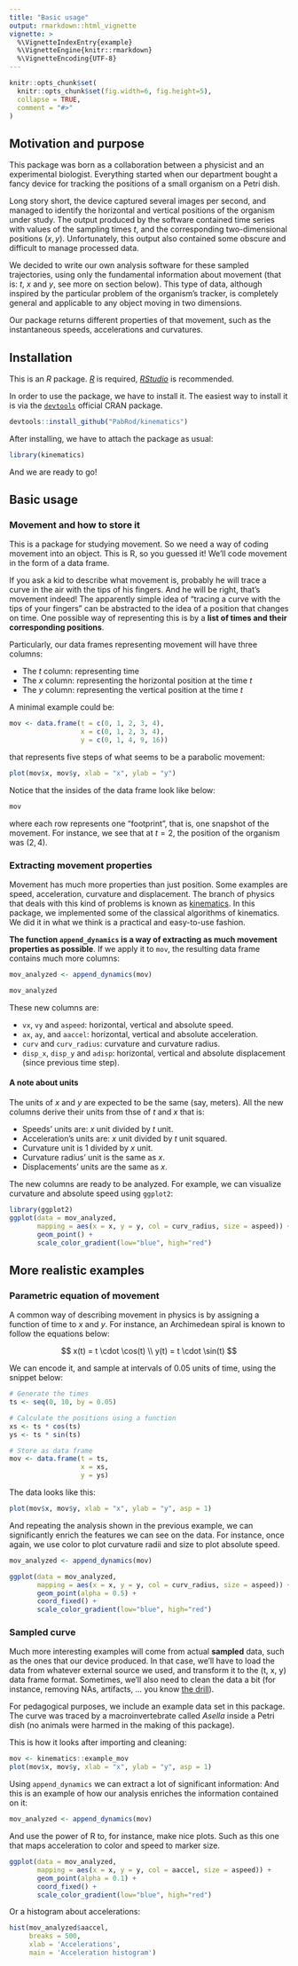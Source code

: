 ```yaml
---
title: "Basic usage"
output: rmarkdown::html_vignette
vignette: >
  %\VignetteIndexEntry{example}
  %\VignetteEngine{knitr::rmarkdown}
  %\VignetteEncoding{UTF-8}
---
```


```r
knitr::opts_chunk$set(
  knitr::opts_chunk$set(fig.width=6, fig.height=5), 
  collapse = TRUE,
  comment = "#>"
)
```
## Motivation and purpose

This package was born as a collaboration between a physicist and an experimental biologist.
Everything started when our department bought a fancy device for tracking the positions of a small organism on a Petri dish.

Long story short, the device captured several images per second, and managed to identify the horizontal and vertical positions of the organism under study.
The output produced by the software contained time series with values of the sampling times $t$, and the corresponding two-dimensional positions $(x, y)$.
Unfortunately, this output also contained some obscure and difficult to manage processed data.

We decided to write our own analysis software for these sampled trajectories, using only the fundamental information about movement (that is: $t$, $x$ and $y$, see more on section below).
This type of data, although inspired by the particular problem of the organism's tracker, is completely general and applicable to any object moving in two dimensions.

Our package returns different properties of that movement, such as the instantaneous speeds, accelerations and curvatures.

## Installation

This is an _R_ package. [_R_](https://www.r-project.org/) is required, [_RStudio_](https://www.rstudio.com/) is recommended.

In order to use the package, we have to install it.
The easiest way to install it is via the [`devtools`](https://devtools.r-lib.org/) official CRAN package.

```r
devtools::install_github("PabRod/kinematics")
```

After installing, we have to attach the package as usual:

```r
library(kinematics)
```

And we are ready to go!

## Basic usage

### Movement and how to store it

This is a package for studying movement.
So we need a way of coding movement into an object.
This is R, so you guessed it! We'll code movement in the form of a data frame.

If you ask a kid to describe what movement is, probably he will trace a curve in the air with the tips of his fingers.
And he will be right, that's movement indeed!
The apparently simple idea of "tracing a curve with the tips of your fingers" can be abstracted to the idea of a position that changes on time.
One possible way of representing this is by a **list of times and their corresponding positions**.

Particularly, our data frames representing movement will have three columns:

- The $t$ column: representing time
- The $x$ column: representing the horizontal position at the time $t$
- The $y$ column: representing the vertical position at the time $t$

A minimal example could be:

```r
mov <- data.frame(t = c(0, 1, 2, 3, 4), 
                  x = c(0, 1, 2, 3, 4), 
                  y = c(0, 1, 4, 9, 16))
```

that represents five steps of what seems to be a parabolic movement:

```r
plot(mov$x, mov$y, xlab = "x", ylab = "y")
```

Notice that the insides of the data frame look like below:

```r
mov
```
where each row represents one "footprint", that is, one snapshot of the movement. For instance, we see that at $t = 2$, the position of the organism was $(2, 4)$.

### Extracting movement properties

Movement has much more properties than just position.
Some examples are speed, acceleration, curvature and displacement.
The branch of physics that deals with this kind of problems is known as [kinematics](https://en.wikipedia.org/wiki/Kinematics).
In this package, we implemented some of the classical algorithms of kinematics.
We did it in what we think is a practical and easy-to-use fashion.

**The function `append_dynamics` is a way of extracting as much movement properties as possible**.
If we apply it to `mov`, the resulting data frame contains much more columns:

```r
mov_analyzed <- append_dynamics(mov)
```

```r
mov_analyzed
```

These new columns are:

- `vx`, `vy` and `aspeed`: horizontal, vertical and absolute speed.
- `ax`, `ay`, and `aaccel`: horizontal, vertical and absolute acceleration.
- `curv` and `curv_radius`: curvature and curvature radius.
- `disp_x`, `disp_y` and `adisp`: horizontal, vertical and absolute displacement (since previous time step).

#### A note about units

The units of $x$ and $y$ are expected to be the same (say, meters).
All the new columns derive their units from thse of $t$ and $x$ that is:

- Speeds' units are: $x$ unit divided by $t$ unit.
- Acceleration's units are: $x$ unit divided by $t$ unit squared.
- Curvature unit is $1$ divided by $x$ unit.
- Curvature radius' unit is the same as $x$.
- Displacements' units are the same as $x$.

The new columns are ready to be analyzed.
For example, we can visualize curvature and absolute speed using `ggplot2`:

```r
library(ggplot2)
ggplot(data = mov_analyzed, 
       mapping = aes(x = x, y = y, col = curv_radius, size = aspeed)) +
       geom_point() +
       scale_color_gradient(low="blue", high="red")
```

## More realistic examples

### Parametric equation of movement

A common way of describing movement in physics is by assigning a function of time to $x$ and $y$.
For instance, an Archimedean spiral is known to follow the equations below:

$$
x(t) = t \cdot \cos(t)
\\
y(t) = t \cdot \sin(t)
$$

We can encode it, and sample at intervals of 0.05 units of time, using the snippet below:

```r
# Generate the times
ts <- seq(0, 10, by = 0.05)

# Calculate the positions using a function
xs <- ts * cos(ts)
ys <- ts * sin(ts)

# Store as data frame
mov <- data.frame(t = ts, 
                  x = xs, 
                  y = ys)
```

The data looks like this:

```r
plot(mov$x, mov$y, xlab = "x", ylab = "y", asp = 1)
```

And repeating the analysis shown in the previous example, we can significantly enrich the features we can see on the data.
For instance, once again, we use color to plot curvature radii and size to plot absolute speed.

```r
mov_analyzed <- append_dynamics(mov)
```

```r
ggplot(data = mov_analyzed, 
       mapping = aes(x = x, y = y, col = curv_radius, size = aspeed)) +
       geom_point(alpha = 0.5) +
       coord_fixed() +
       scale_color_gradient(low="blue", high="red")
```

### Sampled curve

Much more interesting examples will come from actual **sampled** data, such as the ones that our device produced.
In that case, we'll have to load the data from whatever external source we used, and transform it to the (t, x, y) data frame format.
Sometimes, we'll also need to clean the data a bit (for instance, removing NAs, artifacts, ... you know [the drill](https://cengel.github.io/R-data-wrangling/)).

For pedagogical purposes, we include an example data set in this package.
The curve was traced by a macroinvertebrate called _Asella_ inside a Petri dish (no animals were harmed in the making of this package).

This is how it looks after importing and cleaning:

```r
mov <- kinematics::example_mov
plot(mov$x, mov$y, xlab = "x", ylab = "y", asp = 1)

```

Using `append_dynamics` we can extract a lot of significant information:
And this is an example of how our analysis enriches the information contained on it:

```r
mov_analyzed <- append_dynamics(mov)
```

And use the power of R to, for instance, make nice plots.
Such as this one that maps acceleration to color and speed to marker size.

```r
ggplot(data = mov_analyzed, 
       mapping = aes(x = x, y = y, col = aaccel, size = aspeed)) +
       geom_point(alpha = 0.1) +
       coord_fixed() +
       scale_color_gradient(low="blue", high="red")
```

Or a histogram about accelerations:

```r
hist(mov_analyzed$aaccel, 
     breaks = 500, 
     xlab = 'Accelerations', 
     main = 'Acceleration histogram')
```
